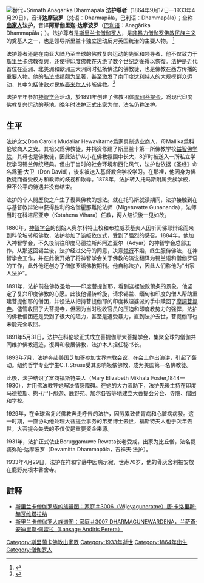 {{Infobox person
| name = 阿那伽里迦·达摩波罗
| image = Dharmapala color.jpg
| caption = 
| native_name = අනගාරික ධර්මපාල
| native_name_lang = si
| birth_date = 1864年9月17日
| birth_place = {{flag|British Ceylon}}[[馬塔拉_(斯里蘭卡)|马特勒]]Hittetiya 
| death_date = 1933年4月29日（68岁）
| death_place = {{IND-BRT}}[[鹿野苑|鹿野苑]]
| death_cause = 
| nationality = [[斯里兰卡|斯里兰卡]][[僧伽罗人|僧伽罗人]]
| other_names = 董·大卫·赫瓦韦特拉纳（Don David Hevavitharane）
| education = [[Sri_Jayawardenepura_Maha_Vidyalaya|Christian College, Kotte]], <br />[[St._Benedict's_College,_Colombo|St Benedict's College, Kotahena]], <br />[[S._Thomas'_College,_Mutwal|S. Thomas' College, Mutwal]], <br />[[Royal_College,_Colombo|Colombo Academy]]
| known_for = {{link-en|斯里兰卡独立运动|Sri Lankan independence movement}}， <br />佛教复兴运动， <br />於1893年{{link-en|世界宗教议会|Parliament of World Religions}}上代表佛教出席并發表演讲 / 三大洲的佛教弘传工作
| spouse(s) = 
| children = 
| parents = 父 Don Carolis Hewavitharana<br />母 Mallika Dharmagunawardhana
| signature = Srimath Anagarika Dharmapala Signature.svg
}}
[[File:Srimath_Anagarika_Dharmapala_(1864-1933).jpg|替代=Srimath Anagarika Dharmapala]]
'''法护尊者'''（1864年9月17日—1933年4月29日），音译'''达摩波罗'''（梵语：Dharmapāla，巴利语：Dhammapāla）；全称'''[[出家眾|出家人]]法护'''，音译'''阿那伽里迦·达摩波罗'''（[[巴利语|巴利语]]：Anagārika Dhammapāla；{{Lang-si|අනගාරික ධර්මපාල}}）。法护尊者是[[斯里蘭卡|斯里兰卡]][[僧伽羅人|僧伽罗人]]，是[[非暴力|非暴力]][[僧伽羅佛教民族主義|僧伽罗佛教民族主义]]的奠基人之一，也是领导斯里兰卡独立运动反对英国统治的主要人物。 <ref>{{Cite web |url=http://www.sundaytimes.lk/060917/Plus/pls4.html |title=存档副本 |access-date=2020-10-23 |archive-date=2021-03-01 |archive-url=https://web.archive.org/web/20210301103233/http://www.sundaytimes.lk/060917/Plus/pls4.html |dead-url=no }}</ref>

法护尊者还是在南亚大陆乃至全球的佛教复兴运动的先驱和领导者，他不仅致力于[[斯里兰卡佛教|斯里兰卡佛教]]復興，还使得[[印度佛教|印度佛教]]在灭绝了数个世纪之後得以恢復。法护是近代首位在亚洲、北美洲和欧洲三大洲同时弘扬佛法的佛教徒，也是佛教在西方传播的重要人物。他的弘法成绩颇为显著，甚至激发了南印度[[達利特|达利特人]]的大规模群众运动，其中包括使敌对民族[[泰米尔人|泰米尔人]]转皈佛教。<ref name="SundayTimes">{{Cite news|title=Taking the Dhamma to the Dalits|url=http://www.sundaytimes.lk/140914/plus/taking-the-dhamma-to-the-dalits-117240.html|accessdate=|work=The Sunday Times|date=14 September 2014|location=Sri Lanka|archive-date=2021-04-10|archive-url=https://web.archive.org/web/20210410185019/http://www.sundaytimes.lk/140914/plus/taking-the-dhamma-to-the-dalits-117240.html|dead-url=no}}</ref>

法护早年参加[[神智学会|神智学会]]活动，於1891年创建了佛教团体[[摩诃菩提会|摩诃菩提会]]，爲现代印度佛教复兴运动的基地。晚年时法护正式出家为僧，[[法名和法號|法名]]仍称法护。

== 生平 ==
法护之父Don Carolis Mudaliar Hewavitarne爲家具制造业商人，母Mallika爲科伦坡商人之女。其祖父爲佛教徒，并捐资修建了斯里兰卡第一所佛教学校[[益智佛学院|益智佛学院]]，其母也是佛教徒，因此法护从小在佛教氛围中长大，8岁时被送入一所私立学校学习锡兰传统经典。但由于当时的社会环境和西化风气，法护也依据《圣经》命名爲董·大卫（Don David），後来被送入基督教会学校学习。在那裡，他因身为佛教徒而备受校方和教师的歧视和欺辱。1878年，法护转入托马斯附属贵族学校，但不公平的待遇并没有结束。

法护的个人閱歷使之产生了復興佛教的想法。就在托马斯就读期间，法护接触到在与基督教辩论中获得胜利的名僧瞿那難陀法师（Migetuvatte Gunananda），法师当时在科塔尼亚寺（Kotahena Vihara）任教，两人结识後一见如故。

1880年，[[神智学会|神智学会]]的创始人奥尔科特上校和布拉威茨基夫人因听闻佛耶辩论而来到科伦坡转皈佛教，法护参加了该皈依仪式，受到了强烈的感召。1884年，他加入神智学会，不久後前往印度马德拉斯邦阿迪亚尔（Adyar）的神智学会总部工作。从那返回锡兰後，法护经过父母的同意，决意[[梵行|梵行]]不婚，终生服侍佛法，在神智学会工作，并在此後开始了将神智学会关于佛教的演说翻译为锡兰语和僧伽罗语的工作，此外他还创办了僧伽罗语佛教期刊。他自称法护，因此人们称他为“出家人法护”。

1891年，法护前往佛教圣地——印度菩提伽耶，看到这裡破败萧条的景象，他坚定了复兴印度佛教的心愿。此後他辗转斡旋，请求锡兰、缅甸和印度的僧人帮助重建菩提伽耶的僧团，并设法从把持菩提伽耶的印度教湿婆派的手中赎回了[[摩訶菩提寺|摩訶菩提寺]]。儘管收回了大菩提寺，但因为当时税收官员的压迫和印度教势力的强悍，法护的佛教僧团还是受到了很大的阻力，甚至是遭受暴力，直到法护去世，菩提伽耶也未能完全收回。

1891年5月31日，法护在科伦坡正式成立菩提伽耶大菩提学会，集聚全球的僧伽共同维护佛教遗迹，復興和發展佛教，法护本人担任秘书长。

1893年7月，法护奔赴美国芝加哥参加世界宗教会议，在会上作出演讲，引起了轰动。纽约哲学专业学生C.T.Struss受其影响皈依佛教，成为美国第一名佛教徒。

此後，法护结识了富商福斯特夫人（Mary Elizabeth Mikhala Foster,1844—1930），并用佛法教导她解决情感障碍。在她的大力资助下，法护先後主持在印度马德拉斯、拘-{尸}-那迦、鹿野苑、加尔各答等地建立大菩提会分会、寺院、僧团和学校。

1929年，在全球爲复兴佛教奔走呼告的法护，因劳累致使胃病和心脏病病發。这一时期，一直协助他处理大菩提会事务的弟弟{{link-en|查理斯·赫瓦韋特拉納|Charles Alwis Hewavitharana}}博士去世，福斯特夫人也于次年去世，大菩提会失去的不仅仅是重要资金来源。

1931年，法护正式依止Boruggamuwe Rewata长老受戒，出家为比丘僧，法名提婆弥陀·达摩波罗（Devamitta Dhammapāla，吉祥天·法护）。

1933年4月29日，法护在祥和宁静中因病示寂，世寿70岁，他的骨灰舍利被安放在鹿野苑根本香舍寺。

==註释==
{{reflist}}

* [http://www.rootsweb.ancestry.com/~lkawgw/gen3006.htm 斯里兰卡僧伽罗族的族谱图：家庭＃3006（Wijeyaguneratne）唐·卡洛里斯·赫瓦维塔拉纳] {{Wayback|url=http://www.rootsweb.ancestry.com/~lkawgw/gen3006.htm |date=20080604155628 }}
* [http://www.rootsweb.ancestry.com/~lkawgw/gen3007.htm 斯里兰卡僧伽罗人族谱图：家庭＃3007 DHARMAGUNEWARDENA，兰萨奇·安迪里斯·佩雷拉（Lansage Andiris Perera）] {{Wayback|url=http://www.rootsweb.ancestry.com/~lkawgw/gen3007.htm |date=20171205062429 }}
[[Category:斯里蘭卡佛教出家眾|Category:斯里蘭卡佛教出家眾]]
[[Category:1933年逝世|Category:1933年逝世]]
[[Category:1864年出生|Category:1864年出生]]
[[Category:僧伽罗人|Category:僧伽罗人]]